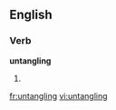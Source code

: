 ==English==

===Verb===
'''untangling'''

# {{present participle of|untangle}}

[[fr:untangling]]
[[vi:untangling]]